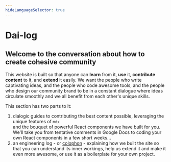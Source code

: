 ```yaml
---
hideLanguageSelector: true
---
```


# Dai-log

## Welcome to the conversation about how to create cohesive community

This website is built so that anyone can **learn** from it, **use** it, **contribute content** to it, and **extend** it easily.
We want the people who write captivating ideas, and the people who code awesome tools, and the people who design our community brand
to be in a constant dialogue where ideas circulate smoothly and we all benefit from each other's unique skills.

This section has two parts to it:

1. dialogic guides to contributing the best content possible, leveraging the unique features of `mdx`  
   and the bouquet of powerful React components we have built for you. We'll take you from tentative comments in Google Docs to
   coding your own React components in a few short weeks...
2. an engineering log - or [colophon](<https://en.wikipedia.org/wiki/Colophon_(publishing)>) - explaining how we built the site so that you can understand its inner workings, help us
   extend it and make it even more awesome, or use it as a boilerplate for your own project.
